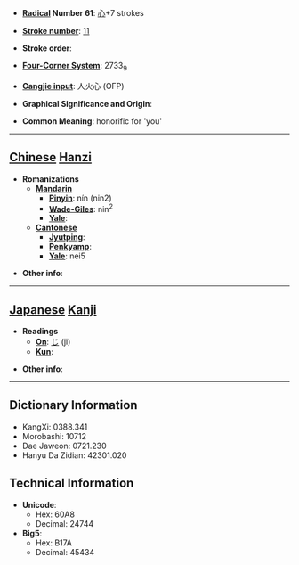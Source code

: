 * '''[[Wiktionary:Chinese radical index| Radical]] Number 61''': [[Wiktionary:Chinese radical index 心|心]]+7 strokes

* '''[[Wiktionary:Chinese total strokes index|Stroke number]]''': [[Wiktionary:Chinese total strokes index 11|11]]

* '''Stroke order''': 

* '''[[Wiktionary:Chinese four corner index|Four-Corner System]]''': 2733<sub>9</sub>

* '''[[Wiktionary:Chinese Cangjie index|Cangjie input]]''': 人火心 (OFP)

* '''Graphical Significance and Origin''': 

* '''Common Meaning''': honorific for 'you'

----

== [[Chinese]] [[Hanzi]] ==

* '''Romanizations'''
** '''[[Mandarin]]'''
*** '''[[Pinyin]]''': nín (nin2)
*** '''[[Wade-Giles]]''': nin<sup>2</sup>
*** '''[[Yale]]''': 
** '''[[Cantonese]]'''
*** '''[[Jyutping]]''':
*** '''[[Penkyamp]]''': 
*** '''[[Yale]]''': nei5

* '''Other info''': 

----

== [[Japanese]] [[Kanji]] ==

* '''Readings'''
** '''[[On]]''': [[じ]] (ji)
** '''[[Kun]]''': 

* '''Other info''':  

----

== Dictionary Information ==

* KangXi: 0388.341
* Morobashi: 10712
* Dae Jaweon: 0721.230
* Hanyu Da Zidian: 42301.020

== Technical Information ==

* '''Unicode''':
** Hex: 60A8
** Decimal: 24744
* '''Big5''':
** Hex: B17A
** Decimal: 45434